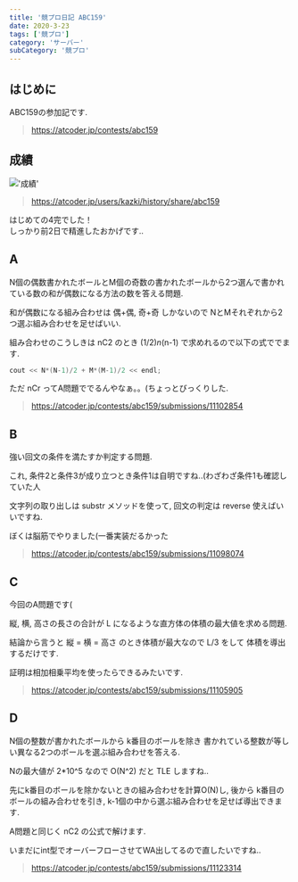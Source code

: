 ```yaml
---
title: '競プロ日記 ABC159'
date: 2020-3-23
tags: ['競プロ']
category: 'サーバー'
subCategory: '競プロ'
---
```


## はじめに

ABC159の参加記です.

> https://atcoder.jp/contests/abc159

## 成績

!['成績'](https://i.gyazo.com/00630e89d048128275b2b99179dfecaf.png)

> https://atcoder.jp/users/kazki/history/share/abc159

はじめての4完でした！\
しっかり前2日で精進したおかげです..

## A

N個の偶数書かれたボールとM個の奇数の書かれたボールから2つ選んで書かれている数の和が偶数になる方法の数を答える問題.

和が偶数になる組み合わせは 偶+偶, 奇+奇 しかないので NとMそれぞれから2つ選ぶ組み合わせを足せばいい.

組み合わせのこうしきは nC2 のとき (1/2)_n_(n-1) で求めれるので以下の式ででます.

```cpp
cout << N*(N-1)/2 + M*(M-1)/2 << endl;
```

ただ nCr ってA問題ででるんやなぁ。。(ちょっとびっくりした.

> https://atcoder.jp/contests/abc159/submissions/11102854

## B

強い回文の条件を満たすか判定する問題.

これ, 条件2と条件3が成り立つとき条件1は自明ですね..(わざわざ条件1も確認していた人

文字列の取り出しは substr メソッドを使って, 回文の判定は reverse 使えばいいですね.

ぼくは脳筋でやりました(一番実装だるかった

> https://atcoder.jp/contests/abc159/submissions/11098074

## C

今回のA問題です(

縦, 横, 高さの長さの合計が L になるような直方体の体積の最大値を求める問題.

結論から言うと 縦 = 横 = 高さ のとき体積が最大なので L/3 をして 体積を導出するだけです.

証明は相加相乗平均を使ったらできるみたいです.

> https://atcoder.jp/contests/abc159/submissions/11105905

## D

N個の整数が書かれたボールから k番目のボールを除き 書かれている整数が等しい異なる2つのボールを選ぶ組み合わせを答える.

Nの最大値が 2*10^5 なので O(N^2) だと TLE しますね..

先にk番目のボールを除かないときの組み合わせを計算O(N)し, 後から k番目のボールの組み合わせを引き, k-1個の中から選ぶ組み合わせを足せば導出できます.

A問題と同じく nC2 の公式で解けます.

いまだにint型でオーバーフローさせてWA出してるので直したいですね..

> https://atcoder.jp/contests/abc159/submissions/11123314
